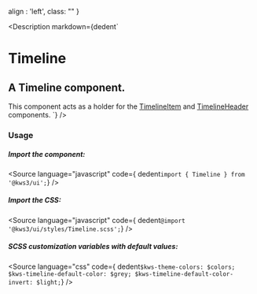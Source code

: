 
  align : 'left',
  class: ""
}

<Version />

<Meta of={TimelineStories} />

<Description
  markdown={dedent`
# Timeline
## A Timeline component.
This component acts as a holder for the <a href="/docs/helpers-timeline-timelineitem--timeline-item">TimelineItem</a> and <a href="/docs/helpers-timeline-timelineheader--timeline-header">TimelineHeader</a> components.
`}
/>

<Canvas>
  <Story of={TimelineStories.Timeline} />
</Canvas>

<Controls />

### Usage

##### Import the component:

<Source language="javascript" code={ dedent`import { Timeline } from '@kws3/ui';`} />

##### Import the CSS:

<Source language="javascript" code={ dedent`@import '@kws3/ui/styles/Timeline.scss';`} />

##### SCSS customization variables with default values:

<Source
  language="css"
  code={ dedent`
    $kws-theme-colors: $colors;
    $kws-timeline-default-color: $grey;
    $kws-timeline-default-color-invert: $light;
  `}
/>
